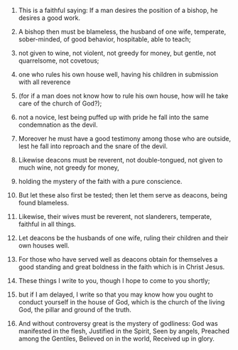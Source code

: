 
1. This is a faithful saying: If a man desires the position of a bishop, he desires a good work.

2. A bishop then must be blameless, the husband of one wife, temperate, sober-minded, of good behavior, hospitable, able to teach;

3. not given to wine, not violent, not greedy for money, but gentle, not quarrelsome, not covetous;

4. one who rules his own house well, having his children in submission with all reverence

5. (for if a man does not know how to rule his own house, how will he take care of the church of God?);

6. not a novice, lest being puffed up with pride he fall into the same condemnation as the devil.

7. Moreover he must have a good testimony among those who are outside, lest he fall into reproach and the snare of the devil.

8. Likewise deacons must be reverent, not double-tongued, not given to much wine, not greedy for money,

9. holding the mystery of the faith with a pure conscience.

10. But let these also first be tested; then let them serve as deacons, being found blameless.

11. Likewise, their wives must be reverent, not slanderers, temperate, faithful in all things.

12. Let deacons be the husbands of one wife, ruling their children and their own houses well.

13. For those who have served well as deacons obtain for themselves a good standing and great boldness in the faith which is in Christ Jesus.

14. These things I write to you, though I hope to come to you shortly;

15. but if I am delayed, I write so that you may know how you ought to conduct yourself in the house of God, which is the church of the living God, the pillar and ground of the truth.

16. And without controversy great is the mystery of godliness: God was manifested in the flesh, Justified in the Spirit, Seen by angels, Preached among the Gentiles, Believed on in the world, Received up in glory.


